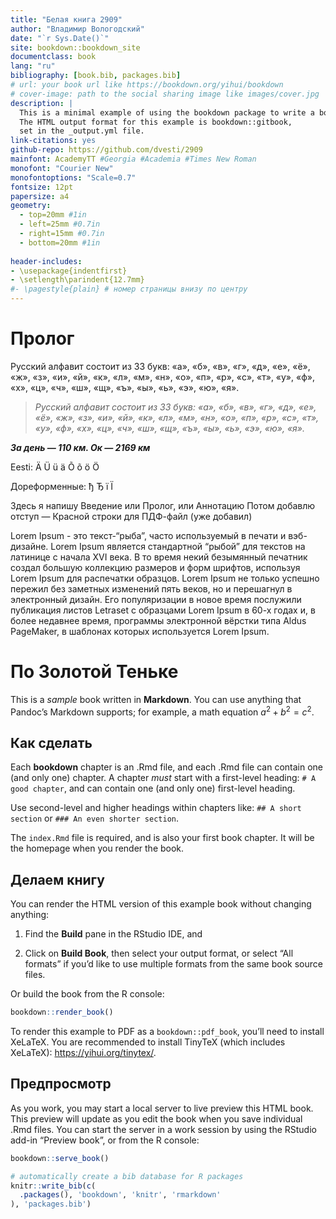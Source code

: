 ```yaml
--- 
title: "Белая книга 2909"
author: "Владимир Вологодский"
date: "`r Sys.Date()`"
site: bookdown::bookdown_site
documentclass: book
lang: "ru"
bibliography: [book.bib, packages.bib]
# url: your book url like https://bookdown.org/yihui/bookdown
# cover-image: path to the social sharing image like images/cover.jpg
description: |
  This is a minimal example of using the bookdown package to write a book.
  The HTML output format for this example is bookdown::gitbook,
  set in the _output.yml file.
link-citations: yes
github-repo: https://github.com/dvesti/2909
mainfont: AcademyTT #Georgia #Academia #Times New Roman
monofont: "Courier New"
monofontoptions: "Scale=0.7"
fontsize: 12pt
papersize: a4
geometry:
  - top=20mm #1in
  - left=25mm #0.7in
  - right=15mm #0.7in
  - bottom=20mm #1in 
  
header-includes:  
- \usepackage{indentfirst}
- \setlength\parindent{12.7mm}
#- \pagestyle{plain} # номер страницы внизу по центру   
---
```


# Пролог {-#index}

Русский алфавит состоит из 33 букв: «а», «б», «в», «г», «д», «е», «ё», «ж», «з», «и», «й», «к», «л», «м», «н», «о», «п», «р», «с», «т», «у», «ф», «х», «ц», «ч», «ш», «щ», «ъ», «ы», «ь», «э», «ю», «я». 

> _Русский алфавит состоит из 33 букв: «а», «б», «в», «г», «д», «е», «ё», «ж», «з», «и», «й», «к», «л», «м», «н», «о», «п», «р», «с», «т», «у», «ф», «х», «ц», «ч», «ш», «щ», «ъ», «ы», «ь», «э», «ю», «я»._

_**За день --- 110 км. Ок --- 2169 км**_  

Eesti: Ä Ü ü ä Õ õ ö Ö  

Дореформенные: ђ Ђ ї Ї  


Здесь я напишу Введение или Пролог, или Аннотацию
Потом добавлю отступ --- Красной строки для ПДФ-файл (уже добавил)

Lorem Ipsum - это текст-“рыба”, часто используемый в печати и вэб-дизайне. Lorem Ipsum является стандартной “рыбой” для текстов на латинице с начала XVI века. В то время некий безымянный печатник создал большую коллекцию размеров и форм шрифтов, используя Lorem Ipsum для распечатки образцов. Lorem Ipsum не только успешно пережил без заметных изменений пять веков, но и перешагнул в электронный дизайн. Его популяризации в новое время послужили публикация листов Letraset с образцами Lorem Ipsum в 60-х годах и, в более недавнее время, программы электронной вёрстки типа Aldus PageMaker, в шаблонах которых используется Lorem Ipsum.  


# По Золотой Теньке {#about}

This is a _sample_ book written in **Markdown**. You can use anything that Pandoc's Markdown supports; for example, a math equation $a^2 + b^2 = c^2$.

## Как сделать

Each **bookdown** chapter is an .Rmd file, and each .Rmd file can contain one (and only one) chapter. A chapter *must* start with a first-level heading: `# A good chapter`, and can contain one (and only one) first-level heading.

Use second-level and higher headings within chapters like: `## A short section` or `### An even shorter section`.

The `index.Rmd` file is required, and is also your first book chapter. It will be the homepage when you render the book.

## Делаем книгу

You can render the HTML version of this example book without changing anything:

1. Find the **Build** pane in the RStudio IDE, and

1. Click on **Build Book**, then select your output format, or select "All formats" if you'd like to use multiple formats from the same book source files.

Or build the book from the R console:

```r
bookdown::render_book()
```

To render this example to PDF as a `bookdown::pdf_book`, you'll need to install XeLaTeX. You are recommended to install TinyTeX (which includes XeLaTeX): <https://yihui.org/tinytex/>.

## Предпросмотр

As you work, you may start a local server to live preview this HTML book. This preview will update as you edit the book when you save individual .Rmd files. You can start the server in a work session by using the RStudio add-in "Preview book", or from the R console:

```r
bookdown::serve_book()
```


```r
# automatically create a bib database for R packages
knitr::write_bib(c(
  .packages(), 'bookdown', 'knitr', 'rmarkdown'
), 'packages.bib')
```
